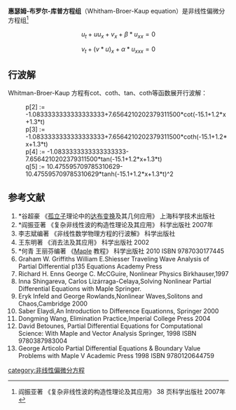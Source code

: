 '''惠瑟姆-布罗尔-库普方程组'''（Whitham-Broer-Kaup equation）是非线性偏微分方程组<ref>阎振亚著 《复杂非线性波的构造性理论及其应用》 38 页科学出版社 2007年</ref>

:<math>u_{t}+uu_{x}+v_{x}+\beta*u_{xx}=0</math>
:<math>v_{t}+(v*u)_{x}+\alpha*u_{xxx}=0</math>

==行波解==
Whitman-Broer-Kaup 方程有cot、coth、tan、coth等函数展开行波解：
:p[2] := -1.0833333333333333333+7.6564210202379311500*cot(-15.1+1.2*x+1.3*t)
:p[3] := -1.0833333333333333333+7.6564210202379311500*coth(-15.1+1.2*x+1.3*t)
:p[4] := -1.0833333333333333333-7.6564210202379311500*tan(-15.1+1.2*x+1.3*t)
:q[5] := 10.475595709785310629-10.475595709785310629*tanh(-15.1+1.2*x+1.3*t)^2
{{Gallery
|width=250
|height=200
|align=center
|File:Whitman-Broer-Kaup equation traveling wave plotV2.gif|
|File:Whitman-Broer-Kaup equation traveling wave plotV3.gif|
|File:Whitman-Broer-Kaup equation traveling wave plotV4.gif|
|File:Whitman-Broer-Kaup equation traveling wave plotV6.gif|
|File:Whitman-Broer-Kaup equation traveling wave plotV7.gif|
|File:Whitman-Broer-Kaup equation traveling wave plotV8.gif|
|File:Whitman-Broer-Kaup equation traveling wave plotU2.gif|
|File:Whitman-Broer-Kaup equation traveling wave plotU3.gif|
|File:Whitman-Broer-Kaup equation traveling wave plotU4.gif|
|File:Whitman-Broer-Kaup equation traveling wave plotU5.gif|
|File:Whitman-Broer-Kaup equation traveling wave plotU7.gif|
|File:Whitman-Broer-Kaup equation traveling wave plotU8.gif|
}}

==参考文献==
<references/>
# *谷超豪 《[[孤立子|孤立子]]理论中的[[达布变换|达布变换]]及其几何应用》 上海科学技术出版社
# *阎振亚著 《复杂非线性波的构造性理论及其应用》 科学出版社 2007年
# 李志斌编著 《非线性数学物理方程的行波解》 科学出版社
#王东明著 《消去法及其应用》 科学出版社 2002
# *何青 王丽芬编著 《[[Maple|Maple]] 教程》 科学出版社 2010 ISBN 9787030177445
#Graham W. Griffiths William E.Shiesser Traveling Wave Analysis of Partial Differential p135 Equations Academy Press
# Richard H. Enns George C. McCGuire, Nonlinear Physics Birkhauser,1997
#Inna Shingareva, Carlos Lizárraga-Celaya,Solving Nonlinear Partial Differential Equations with Maple Springer.
#Eryk Infeld and George Rowlands,Nonlinear Waves,Solitons and Chaos,Cambridge 2000
#Saber Elaydi,An Introduction to Difference Equationns, Springer 2000
#Dongming Wang, Elimination Practice,Imperial College Press 2004
# David Betounes, Partial Differential Equations for Computational Science: With Maple and Vector Analysis Springer, 1998 ISBN 9780387983004
# George Articolo Partial Differential Equations & Boundary Value Problems with Maple V Academic Press 1998 ISBN 9780120644759

{{非线性偏微分方程}}


[[category:非线性偏微分方程|category:非线性偏微分方程]]